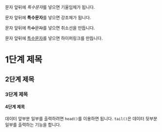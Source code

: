 문자 앞뒤에 *특수문자*를 넣으면 기울임체가 됩니다.

문자 앞뒤에 **특수문자**를 넣으면 강조체가 됩니다.

문자 앞뒤에 ~~특수문자~~를 넣으면 취소선을 만듭니다.

문자 앞뒤에 [특수문자](http://www.google.com/search?q=special+character)를 넣으면 하이퍼링크를 만듭니다.

# 1단계 제목
## 2단계 제목
### 3단계 제목
#### 4단계 제목

데이터 앞부분 일부를 출력하려면 `head()`를 이용하면 됩니다. `tail()`은 데이터 뒷부분 일부를 출력하는 기능을 합니다.